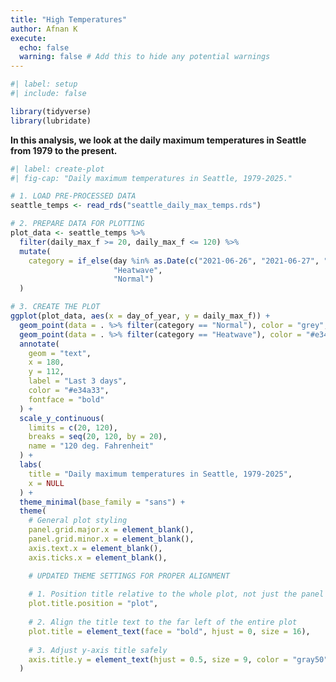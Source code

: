 ```yaml
---
title: "High Temperatures"
author: Afnan K
execute:
  echo: false
  warning: false # Add this to hide any potential warnings
---
```


```r
#| label: setup
#| include: false

library(tidyverse)
library(lubridate)

```

**In this analysis, we look at the daily maximum temperatures in Seattle from 1979 to the present.**

```r
#| label: create-plot
#| fig-cap: "Daily maximum temperatures in Seattle, 1979-2025."

# 1. LOAD PRE-PROCESSED DATA
seattle_temps <- read_rds("seattle_daily_max_temps.rds")

# 2. PREPARE DATA FOR PLOTTING
plot_data <- seattle_temps %>%
  filter(daily_max_f >= 20, daily_max_f <= 120) %>%
  mutate(
    category = if_else(day %in% as.Date(c("2021-06-26", "2021-06-27", "2021-06-28")),
                       "Heatwave",
                       "Normal")
  )

# 3. CREATE THE PLOT
ggplot(plot_data, aes(x = day_of_year, y = daily_max_f)) +
  geom_point(data = . %>% filter(category == "Normal"), color = "grey", alpha = 0.5) +
  geom_point(data = . %>% filter(category == "Heatwave"), color = "#e34a33", size = 2.5) +
  annotate(
    geom = "text",
    x = 180,
    y = 112,
    label = "Last 3 days",
    color = "#e34a33",
    fontface = "bold"
  ) +
  scale_y_continuous(
    limits = c(20, 120),
    breaks = seq(20, 120, by = 20),
    name = "120 deg. Fahrenheit"
  ) +
  labs(
    title = "Daily maximum temperatures in Seattle, 1979-2025",
    x = NULL
  ) +
  theme_minimal(base_family = "sans") +
  theme(
    # General plot styling
    panel.grid.major.x = element_blank(),
    panel.grid.minor.x = element_blank(),
    axis.text.x = element_blank(),
    axis.ticks.x = element_blank(),

    # UPDATED THEME SETTINGS FOR PROPER ALIGNMENT
    
    # 1. Position title relative to the whole plot, not just the panel
    plot.title.position = "plot",
    
    # 2. Align the title text to the far left of the entire plot
    plot.title = element_text(face = "bold", hjust = 0, size = 16),
    
    # 3. Adjust y-axis title safely
    axis.title.y = element_text(hjust = 0.5, size = 9, color = "gray50")
  )
```